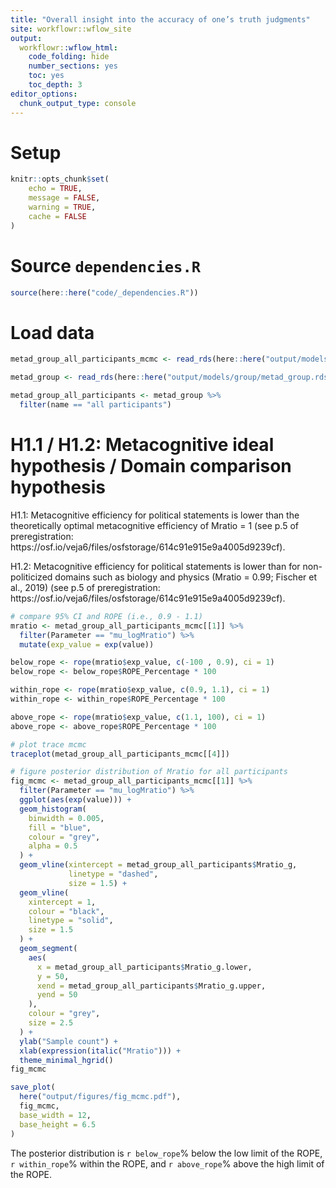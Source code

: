 ```yaml
---
title: "Overall insight into the accuracy of one’s truth judgments"
site: workflowr::wflow_site
output:
  workflowr::wflow_html:
    code_folding: hide
    number_sections: yes
    toc: yes
    toc_depth: 3
editor_options:
  chunk_output_type: console
---
```




# Setup

```r
knitr::opts_chunk$set(
	echo = TRUE,
	message = FALSE,
	warning = TRUE,
	cache = FALSE
)

```



# Source `dependencies.R`

```r
source(here::here("code/_dependencies.R"))

```



# Load data

```r
metad_group_all_participants_mcmc <- read_rds(here::here("output/models/group/metad_group_all_participants_mcmc.rds"))

metad_group <- read_rds(here::here("output/models/group/metad_group.rds"))

metad_group_all_participants <- metad_group %>% 
  filter(name == "all participants")

```



# H1.1 / H1.2: Metacognitive ideal hypothesis / Domain comparison hypothesis
H1.1: Metacognitive efficiency for political statements is lower than the
theoretically optimal metacognitive efficiency of Mratio = 1
(see p.5 of preregistration:
https://osf.io/veja6/files/osfstorage/614c91e915e9a4005d9239cf).

H1.2: Metacognitive efficiency for political statements is lower than for
non-politicized domains such as biology and physics (Mratio = 0.99; Fischer et al.,
2019) (see p.5 of preregistration:
https://osf.io/veja6/files/osfstorage/614c91e915e9a4005d9239cf).

```r
# compare 95% CI and ROPE (i.e., 0.9 - 1.1)
mratio <- metad_group_all_participants_mcmc[[1]] %>%
  filter(Parameter == "mu_logMratio") %>%
  mutate(exp_value = exp(value))

below_rope <- rope(mratio$exp_value, c(-100 , 0.9), ci = 1)
below_rope <- below_rope$ROPE_Percentage * 100

within_rope <- rope(mratio$exp_value, c(0.9, 1.1), ci = 1)
within_rope <- within_rope$ROPE_Percentage * 100

above_rope <- rope(mratio$exp_value, c(1.1, 100), ci = 1)
above_rope <- above_rope$ROPE_Percentage * 100

# plot trace mcmc
traceplot(metad_group_all_participants_mcmc[[4]])

# figure posterior distribution of Mratio for all participants
fig_mcmc <- metad_group_all_participants_mcmc[[1]] %>%
  filter(Parameter == "mu_logMratio") %>%
  ggplot(aes(exp(value))) +
  geom_histogram(
    binwidth = 0.005,
    fill = "blue",
    colour = "grey",
    alpha = 0.5
  ) +
  geom_vline(xintercept = metad_group_all_participants$Mratio_g,
             linetype = "dashed",
             size = 1.5) +
  geom_vline(
    xintercept = 1,
    colour = "black",
    linetype = "solid",
    size = 1.5
  ) +
  geom_segment(
    aes(
      x = metad_group_all_participants$Mratio_g.lower,
      y = 50,
      xend = metad_group_all_participants$Mratio_g.upper,
      yend = 50
    ),
    colour = "grey",
    size = 2.5
  ) +
  ylab("Sample count") +
  xlab(expression(italic("Mratio"))) +
  theme_minimal_hgrid()
fig_mcmc

save_plot(
  here("output/figures/fig_mcmc.pdf"),
  fig_mcmc,
  base_width = 12,
  base_height = 6.5
)

```

The posterior distribution is `r below_rope`% below the low limit of the ROPE,
`r within_rope`% within the ROPE, and `r above_rope`% above the high limit of the ROPE.
